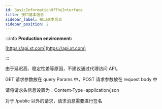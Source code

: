 ```yaml
---
id: BasicInformationOfTheInterface
title: 接口基本信息
sidebar_label: 接口基本信息
sidebar_position: 2
---
```


:::info **Production environment:**

[https://api.xt.com](https://api.xt.com)

:::


  由于延迟高、稳定性差等原因，不建议通过代理访问 API。


  GET 请求参数放在 query Params 中，POST 请求参数放在 request body 中


  请将请求头信息设置为：Content-Type=application/json


  对于 /public 以外的请求，请求消息需要进行签名
